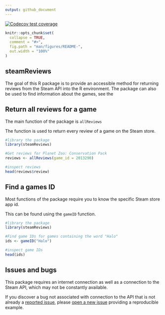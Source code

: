 ```yaml
---
output: github_document
---
```


<!-- badges: start -->
  [![Codecov test coverage](https://codecov.io/gh/nfox29/steamReviews/branch/main/graph/badge.svg)](https://app.codecov.io/gh/nfox29/steamReviews?branch=main)
  <!-- badges: end -->


```r
knitr::opts_chunk$set(
  collapse = TRUE,
  comment = "#>",
  fig.path = "man/figures/README-",
  out.width = "100%"
)
```
## steamReviews

The goal of this R package is to provide an accessible method for returning reviews from the Steam API into the R environment. The package can also be used to find information about the games, see the 

## Return all reviews for a game

The main function of the package is `allReviews`

The function is used to return every review of a game on the Steam store.

```r
#library the package
library(steamReviews)

#Get reviews for Planet Zoo: Conservation Pack
reviews <- allReviews(game_id = 2013290)

#inspect reviews
head(reviews$review)
```
## Find a games ID

Most functions of the package require you to know the specific Steam store app id.

This can be found using the `gameID` function.

```r
#library the package
library(steamReviews)

#Find game IDs for games containing the word "Halo"
ids <- gameID("Halo")

#inspect game IDs
head(ids)
```

## Issues and bugs

This package requires an internet connection as well as a connection to the Steam API, which may not be constantly available. 

If you discover a bug not associated with connection to the API that is not already a [reported issue](https://github.com/nfox29/steamReviews/issues), please [open a new issue](https://github.com/nfox29/steamReviews/issues/new) providing a reproducible example.

